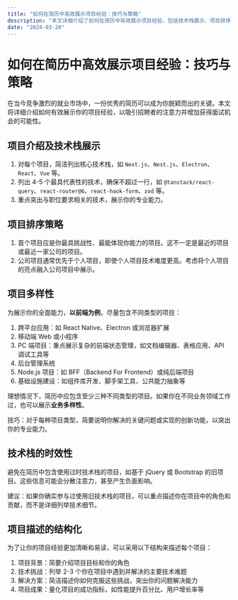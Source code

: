 ```yaml
---
title: "如何在简历中高效展示项目经验：技巧与策略"
description: "本文详细介绍了如何在简历中有效展示项目经验，包括技术栈展示、项目排序、多样化项目类型以及重难点合并等策略，帮助求职者打造一份引人注目的简历。"
date: "2024-03-20"
---
```


# 如何在简历中高效展示项目经验：技巧与策略

在当今竞争激烈的就业市场中，一份优秀的简历可以成为你脱颖而出的关键。本文将详细介绍如何有效展示你的项目经验，以吸引招聘者的注意力并增加获得面试机会的可能性。

## 项目介绍及技术栈展示

1. 对每个项目，简洁列出核心技术栈，如 `Next.js`、`Nest.js`、`Electron`、`React`、`Vue` 等。
2. 列出 4-5 个最具代表性的技术，确保不超过一行，如 `@tanstack/react-query`、`react-router@6`、`react-hook-form`、`zod` 等。
3. 重点突出与职位要求相关的技术，展示你的专业能力。

## 项目排序策略

1. 首个项目应是你最具挑战性、最能体现你能力的项目。这不一定是最近的项目或最近一家公司的项目。
2. 公司项目通常优先于个人项目，即使个人项目技术难度更高。考虑将个人项目的亮点融入公司项目中展示。

## 项目多样性

为展示你的全面能力，**以前端为例**，尽量包含不同类型的项目：

1. 跨平台应用：如 React Native、Electron 或浏览器扩展
2. 移动端 Web 或小程序
3. PC 端项目：重点展示复杂的前端状态管理，如文档编辑器、表格应用、API 调试工具等
4. 后台管理系统
5. Node.js 项目：如 BFF（Backend For Frontend）或纯后端项目
6. 基础设施建设：如组件库开发、脚手架工具、公共能力抽象等

理想情况下，简历中应包含至少三种不同类型的项目。如果你在不同业务领域工作过，也可以展示**业务多样性**。

技巧：对于每种项目类型，简要说明你解决的关键问题或实现的创新功能，以突出你的专业能力。

## 技术栈的时效性

避免在简历中包含使用过时技术栈的项目，如基于 jQuery 或 Bootstrap 的旧项目。这些信息可能会分散注意力，甚至产生负面影响。

建议：如果你确实参与过使用旧技术栈的项目，可以重点描述你在项目中的角色和贡献，而不是详细列举技术细节。

## 项目描述的结构化

为了让你的项目经验更加清晰和易读，可以采用以下结构来描述每个项目：

1. 项目背景：简要介绍项目目标和你的角色
2. 技术挑战：列举 2-3 个你在项目中遇到并解决的主要技术难题
3. 解决方案：简洁描述你如何克服这些挑战，突出你的问题解决能力
4. 项目成果：量化项目的成功指标，如性能提升百分比、用户增长率等
